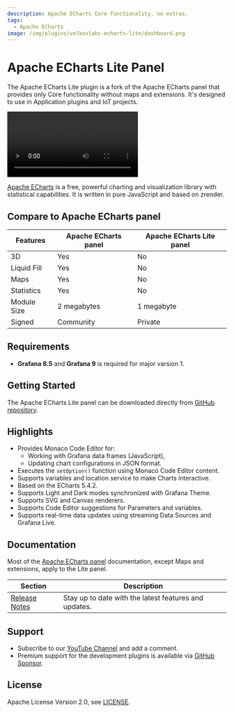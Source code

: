 ```yaml
---
description: Apache ECharts Core functionality, no extras.
tags:
  - Apache ECharts
image: /img/plugins/volkovlabs-echarts-lite/dashboard.png
---
```



# Apache ECharts Lite Panel

The Apache ECharts Lite plugin is a fork of the Apache ECharts panel that provides only Core functionality without maps and extensions. It's designed to use in Application plugins and IoT projects.

<Video
  src="https://www.youtube.com/embed/DxqCrBEmrQw"
  title="How to create modern dashboards in Grafana."
/>

[Apache ECharts](https://echarts.apache.org/en/index.html) is a free, powerful charting and visualization library with statistical capabilities. It is written in pure JavaScript and based on zrender.

## Compare to Apache ECharts panel

| Features    | Apache ECharts panel | Apache ECharts Lite panel |
| ----------- | -------------------- | ------------------------- |
| 3D          | Yes                  | No                        |
| Liquid Fill | Yes                  | No                        |
| Maps        | Yes                  | No                        |
| Statistics  | Yes                  | No                        |
| Module Size | 2 megabytes          | 1 megabyte                |
| Signed      | Community            | Private                   |

## Requirements

- **Grafana 8.5** and **Grafana 9** is required for major varsion 1.

## Getting Started

The Apache ECharts Lite panel can be downloaded directly from [GitHub repository](https://github.com/VolkovLabs/volkovlabs-echarts-lite/releases).

## Highlights

- Provides Monaco Code Editor for:
  - Working with Grafana data frames (JavaScript),
  - Updating chart configurations in JSON format.
- Executes the `setOption()` function using Monaco Code Editor content.
- Supports variables and location service to make Charts interactive.
- Based on the ECharts 5.4.2.
- Supports Light and Dark modes synchronized with Grafana Theme.
- Supports SVG and Canvas renderers.
- Supports Code Editor suggestions for Parameters and variables.
- Supports real-time data updates using streaming Data Sources and Grafana Live.

## Documentation

Most of the [Apache ECharts panel](../volkovlabs-echarts-panel) documentation, except Maps and extensions, apply to the Lite panel.

| Section                  | Description                                           |
| ------------------------ | ----------------------------------------------------- |
| [Release Notes](release) | Stay up to date with the latest features and updates. |

## Support

- Subscribe to our [YouTube Channel](https://www.youtube.com/@volkovlabs) and add a comment.
- Premium support for the development plugins is available via [GitHub Sponsor](https://github.com/sponsors/VolkovLabs).

## License

Apache License Version 2.0, see [LICENSE](https://github.com/volkovlabs/volkovlabs-echarts-lite/blob/main/LICENSE).
